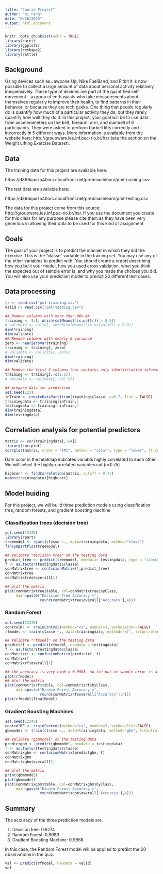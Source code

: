```yaml
---
title: "Course Project"
author: "Xi Fang"
date: "6/26/2020"
output: html_document
---
```


```r
knitr::opts_chunk$set(echo = TRUE)
library(caret)
library(ggplot2)
library(reshape2)
library(rattle)
```

## Background
Using devices such as Jawbone Up, Nike FuelBand, and Fitbit it is now possible to collect a large amount of data about personal activity relatively inexpensively. These type of devices are part of the quantified self movement – a group of enthusiasts who take measurements about themselves regularly to improve their health, to find patterns in their behavior, or because they are tech geeks. One thing that people regularly do is quantify how much of a particular activity they do, but they rarely quantify how well they do it. In this project, your goal will be to use data from accelerometers on the belt, forearm, arm, and dumbell of 6 participants. They were asked to perform barbell lifts correctly and incorrectly in 5 different ways. More information is available from the website here: http://groupware.les.inf.puc-rio.br/har (see the section on the Weight Lifting Exercise Dataset).

## Data
The training data for this project are available here:

https://d396qusza40orc.cloudfront.net/predmachlearn/pml-training.csv

The test data are available here:

https://d396qusza40orc.cloudfront.net/predmachlearn/pml-testing.csv

The data for this project come from this source: http://groupware.les.inf.puc-rio.br/har. If you use the document you create for this class for any purpose please cite them as they have been very generous in allowing their data to be used for this kind of assignment.

## Goals
The goal of your project is to predict the manner in which they did the exercise. This is the "classe" variable in the training set. You may use any of the other variables to predict with. You should create a report describing how you built your model, how you used cross validation, what you think the expected out of sample error is, and why you made the choices you did. You will also use your prediction model to predict 20 different test cases.

## Data processing
```r
tr <- read.csv("pml-training.csv")
valid <- read.csv("pml-testing.csv")

## Remove columns with more than 90% NA
training <- tr[, which(colMeans(!is.na(tr)) > 0.9)]
# validate <- valid[, which(colMeans(!is.na(valid)) > 0.9)]
dim(training)
dim(validate)
## Remoce columns with nearly 0 variance
zero <- nearZeroVar(training)
training <- training[,-zero]
# validate <- validate[,-zero]
dim(training)
dim(validate)

## Remove the first 5 columns that contains only identification information
training <- training[,-c(1:5)]
# validate <- validate[,-c(1:5)]

## prepare data for prediction
set.seed(123)
inTrain <- createDataPartition(training$classe, p=0.7, list = FALSE)
trainingdata <- training[inTrain,]
testingdata <- training[-inTrain,]
dim(trainingdata)
dim(testingdata)

```

## Correlation analysis for potential predictors
```r
matrix <- cor(trainingdata[,-54])
library(corrplot)
corrplot(matrix, order = "FPC", method = "color", type = "lower", tl.cex = 0.8, tl.col = rgb(0,0,0))
```
Dark color in the heatmap indicates variabls highly correlated to each other. We will select the highly-correlated variables out (r=0.75)
```r
highcorr <- findCorrelation(matrix, cutoff = 0.75)
names(trainingdata)[highcorr]
```

## Model buiding
For this project, we will build three prediction models using classification tree, random forests, and gradient boosting machine.

### Classification trees (decision tree)
```r
set.seed(12345)
library(rpart)
treemodel <- rpart(classe ~., data=trainingdata, method="class")
fancyRpartPlot(treemodel)

## Validate "decision tree" on the testing data
predict_tree <- predict(treemodel, newdata= testingdata, type = "class")
f <- as.factor(testingdata$classe)
conMatrixtree <- confusionMatrix(f,predict_tree)
conMatrixtree
conMatrixtree$overall[1]

## plot the matrix
plot(conMatrixtree$table, col=conMatrixtree$byClass,
     main=paste("Decision Tree Accuracy =",
                round(conMatrixtree$overall['Accuracy'],4)))
```
### Random Forest
```r
set.seed(12345)
controlRF <- trainControl(method="cv", number=3, verboseIter=FALSE)
rfmodel <- train(classe ~., data=trainingdata, method="rf", trControl=controlRF)

## Validate "rfmodel" on the testing data
predictrf <- predict(rfmodel, newdata = testingdata)
f <- as.factor(testingdata$classe)
conMatrixrf <- confusionMatrix(predictrf, f)
conMatrixrf
conMatrixrf$overall[1]

## the accuracy is very high = 0.9983, so the out-of-sample-error is almost 0.
plot(rfmodel)
## plot the matrix
plot(conMatrixrf$table, col=conMatrixrf$byClass,
     main=paste("Random Forest Accuracy =",
                round(conMatrixrf$overall['Accuracy'],4)))
plot(rfmodel$finalModel)
```
### Gradient Boosting Machines

```r
set.seed(12345)
controlRF <- trainControl(method="cv", number=3, verboseIter=FALSE)
gbmmodel <- train(classe ~., data=trainingdata, method="gbm", trControl=controlRF)

## Validate "gbmmodel" on the testing data
predictgbm <- predict(gbmmodel, newdata = testingdata)
f <- as.factor(testingdata$classe)
conMatrixgbm <- confusionMatrix(predictgbm, f)
conMatrixgbm
conMatrixgbm$overall[1]

## plot the matrix
print(gbmmodel)
plot(gbmmodel)
plot(conMatrixgbm$table, col=conMatrixgbm$byClass,
     main=paste("Random Forest Accuracy =",
                round(conMatrixgbm$overall['Accuracy'],4)))

```



## Summary

The accuracy of the three prediction models are:

1. Decision tree: 0.8274
2. Random Forest: 0.9983
3. Gradient Boosting Machine: 0.9866

In this case, the Random Forest model will be applied to predict the 20 observations in the quiz.

```r
val <- predict(rfmodel, newdata = valid)
val



```
